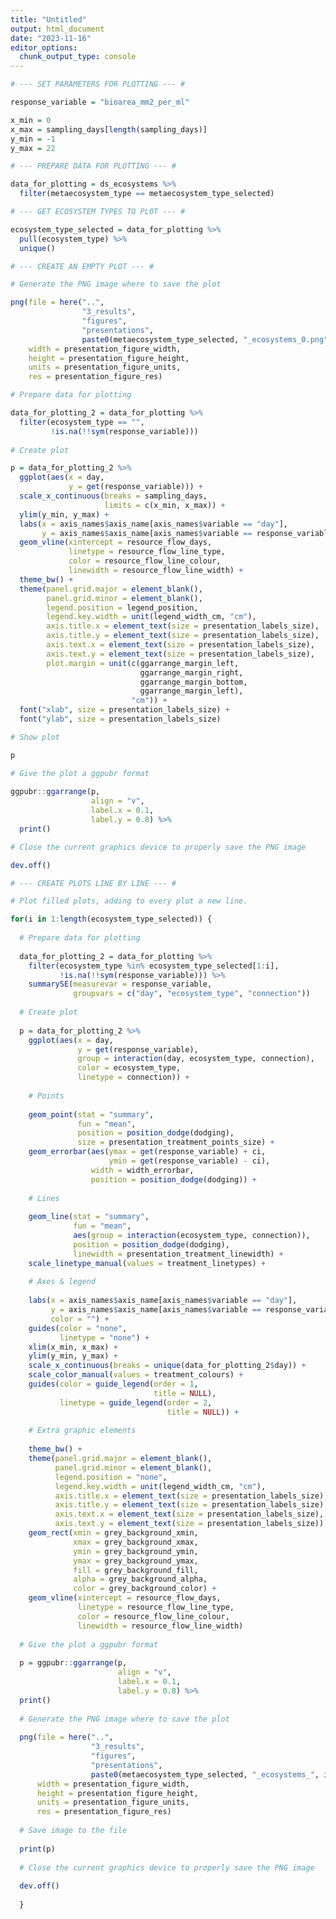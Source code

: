 ```yaml
---
title: "Untitled"
output: html_document
date: "2023-11-16"
editor_options: 
  chunk_output_type: console
---
```


```r

# --- SET PARAMETERS FOR PLOTTING --- #

response_variable = "bioarea_mm2_per_ml"

x_min = 0
x_max = sampling_days[length(sampling_days)]
y_min = -1
y_max = 22
```

```r

# --- PREPARE DATA FOR PLOTTING --- #

data_for_plotting = ds_ecosystems %>%
  filter(metaecosystem_type == metaecosystem_type_selected)
```

```r

# --- GET ECOSYSTEM TYPES TO PLOT --- #

ecosystem_type_selected = data_for_plotting %>%
  pull(ecosystem_type) %>%
  unique()
```

```r

# --- CREATE AN EMPTY PLOT --- #

# Generate the PNG image where to save the plot

png(file = here("..",
                "3_results",
                "figures",
                "presentations",
                paste0(metaecosystem_type_selected, "_ecosystems_0.png")),
    width = presentation_figure_width,
    height = presentation_figure_height,
    units = presentation_figure_units,
    res = presentation_figure_res)

# Prepare data for plotting

data_for_plotting_2 = data_for_plotting %>%
  filter(ecosystem_type == "",
         !is.na(!!sym(response_variable)))
  
# Create plot

p = data_for_plotting_2 %>%
  ggplot(aes(x = day,
             y = get(response_variable))) +
  scale_x_continuous(breaks = sampling_days,
                     limits = c(x_min, x_max)) +
  ylim(y_min, y_max) +
  labs(x = axis_names$axis_name[axis_names$variable == "day"],
       y = axis_names$axis_name[axis_names$variable == response_variable]) +
  geom_vline(xintercept = resource_flow_days,
             linetype = resource_flow_line_type,
             color = resource_flow_line_colour,
             linewidth = resource_flow_line_width) +
  theme_bw() +
  theme(panel.grid.major = element_blank(),
        panel.grid.minor = element_blank(),
        legend.position = legend_position,
        legend.key.width = unit(legend_width_cm, "cm"),
        axis.title.x = element_text(size = presentation_labels_size),
        axis.title.y = element_text(size = presentation_labels_size),
        axis.text.x = element_text(size = presentation_labels_size),
        axis.text.y = element_text(size = presentation_labels_size),
        plot.margin = unit(c(ggarrange_margin_left,
                             ggarrange_margin_right,
                             ggarrange_margin_bottom,
                             ggarrange_margin_left),
                           "cm")) +
  font("xlab", size = presentation_labels_size) +
  font("ylab", size = presentation_labels_size)

# Show plot

p

# Give the plot a ggpubr format
    
ggpubr::ggarrange(p,
                  align = "v",
                  label.x = 0.1,
                  label.y = 0.8) %>%
  print()

# Close the current graphics device to properly save the PNG image

dev.off()
```

```r

# --- CREATE PLOTS LINE BY LINE --- #

# Plot filled plots, adding to every plot a new line.

for(i in 1:length(ecosystem_type_selected)) {
  
  # Prepare data for plotting
  
  data_for_plotting_2 = data_for_plotting %>%
    filter(ecosystem_type %in% ecosystem_type_selected[1:i],
           !is.na(!!sym(response_variable))) %>%
    summarySE(measurevar = response_variable,
              groupvars = c("day", "ecosystem_type", "connection"))
  
  # Create plot
  
  p = data_for_plotting_2 %>%
    ggplot(aes(x = day,
               y = get(response_variable),
               group = interaction(day, ecosystem_type, connection),
               color = ecosystem_type,
               linetype = connection)) +
    
    # Points
    
    geom_point(stat = "summary",
               fun = "mean",
               position = position_dodge(dodging),
               size = presentation_treatment_points_size) +
    geom_errorbar(aes(ymax = get(response_variable) + ci,
                      ymin = get(response_variable) - ci),
                  width = width_errorbar,
                  position = position_dodge(dodging)) +
    
    # Lines
    
    geom_line(stat = "summary",
              fun = "mean",
              aes(group = interaction(ecosystem_type, connection)),
              position = position_dodge(dodging),
              linewidth = presentation_treatment_linewidth) +
    scale_linetype_manual(values = treatment_linetypes) +
    
    # Axes & legend
    
    labs(x = axis_names$axis_name[axis_names$variable == "day"],
         y = axis_names$axis_name[axis_names$variable == response_variable],
         color = "") +
    guides(color = "none", 
           linetype = "none") + 
    xlim(x_min, x_max) +
    ylim(y_min, y_max) +
    scale_x_continuous(breaks = unique(data_for_plotting_2$day)) +
    scale_color_manual(values = treatment_colours) + 
    guides(color = guide_legend(order = 1,
                                title = NULL),
           linetype = guide_legend(order = 2,
                                   title = NULL)) +
    
    # Extra graphic elements
    
    theme_bw() +
    theme(panel.grid.major = element_blank(),
          panel.grid.minor = element_blank(),
          legend.position = "none",
          legend.key.width = unit(legend_width_cm, "cm"),
          axis.title.x = element_text(size = presentation_labels_size),
          axis.title.y = element_text(size = presentation_labels_size),
          axis.text.x = element_text(size = presentation_labels_size),
          axis.text.y = element_text(size = presentation_labels_size)) +
    geom_rect(xmin = grey_background_xmin,
              xmax = grey_background_xmax,
              ymin = grey_background_ymin,
              ymax = grey_background_ymax,
              fill = grey_background_fill,
              alpha = grey_background_alpha,
              color = grey_background_color) + 
    geom_vline(xintercept = resource_flow_days,
               linetype = resource_flow_line_type,
               color = resource_flow_line_colour,
               linewidth = resource_flow_line_width)
  
  # Give the plot a ggpubr format
  
  p = ggpubr::ggarrange(p,
                        align = "v",
                        label.x = 0.1,
                        label.y = 0.8) %>%
  print()
  
  # Generate the PNG image where to save the plot
  
  png(file = here("..",
                  "3_results",
                  "figures",
                  "presentations",
                  paste0(metaecosystem_type_selected, "_ecosystems_", i, ".png")),
      width = presentation_figure_width,
      height = presentation_figure_height,
      units = presentation_figure_units,
      res = presentation_figure_res)
  
  # Save image to the file
  
  print(p)
  
  # Close the current graphics device to properly save the PNG image
  
  dev.off()
  
  }
```
